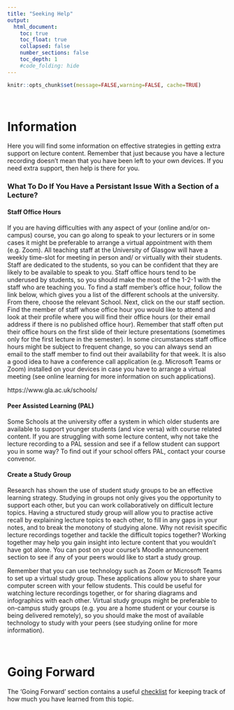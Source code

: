 ```yaml
---
title: "Seeking Help"
output:
  html_document:
    toc: true
    toc_float: true
    collapsed: false
    number_sections: false
    toc_depth: 1
    #code_folding: hide
---
```


```r
knitr::opts_chunk$set(message=FALSE,warning=FALSE, cache=TRUE)
```

<br>

# Information

Here you will find some information on effective strategies in getting extra support on lecture content. Remember that just because you have a lecture recording doesn't mean that you have been left to your own devices. If you need extra support, then help is there for you.

### What To Do If You Have a Persistant Issue With a Section of a Lecture?

#### Staff Office Hours

If you are having difficulties with any aspect of your (online and/or on-campus) course, you can go along to speak to your lecturers or in some cases it might be preferable to arrange a virtual appointment with them (e.g. Zoom). All teaching staff at the University of Glasgow will have a weekly time-slot for meeting in person and/ or virtually with their students. Staff are dedicated to the students, so you can be confident that they are likely to be available to speak to you. Staff office hours tend to be underused by students, so you should make the most of the 1-2-1 with the staff who are teaching you. To find a staff member’s office hour, follow the link below, which gives you a list of the different schools at the university. From there, choose the relevant School. Next, click on the our staff section. Find the member of staff whose office hour you would like to attend and look at their profile where you will find their office hours (or their email address if there is no published office hour). Remember that staff often put their office hours on the first slide of their lecture presentations (sometimes only for the first lecture in the semester). In some circumstances staff office hours might be subject to frequent change, so you can always send an email to the staff member to find out their availability for that week. It is also a good idea to have a conference call application (e.g. Microsoft Teams or Zoom) installed on your devices in case you have to arrange a virtual meeting (see online learning for more information on such applications). 

https://www.gla.ac.uk/schools/

#### Peer Assisted Learning (PAL)

Some Schools at the university offer a system in which older students are available to support younger students (and vice versa) with course related content. If you are struggling with some lecture content, why not take the lecture recording to a PAL session and see if a fellow student can support you in some way? To find out if your school offers PAL, contact your course convenor.

#### Create a Study Group

Research has shown the use of student study groups to be an effective learning strategy. Studying in groups not only gives you the opportunity to support each other, but you can work collaboratively on difficult lecture topics. Having a structured study group will allow you to practise active recall by explaining lecture topics to each other, to fill in any gaps in your notes, and to break the monotony of studying alone. Why not revisit specific lecture recordings together and tackle the difficult topics together? Working together may help you gain insight into lecture content that you wouldn't have got alone. You can post on your course's Moodle announcement section to see if any of your peers would like to start a study group. 

Remember that you can use technology such as Zoom or Microsoft Teams to set up a virtual study group. These applications allow you to share your computer screen with your fellow students. This could be useful for watching lecture recordings together, or for sharing diagrams and infographics with each other. Virtual study groups might be preferable to on-campus study groups (e.g. you are a home student or your course is being delivered remotely), so you should make the most of available technology to study with your peers (see studying online for more information).

<br>

# Going Forward

The 'Going Forward' section contains a useful [checklist](downloads/checklist.docx) for keeping track of how much you have learned from this topic.